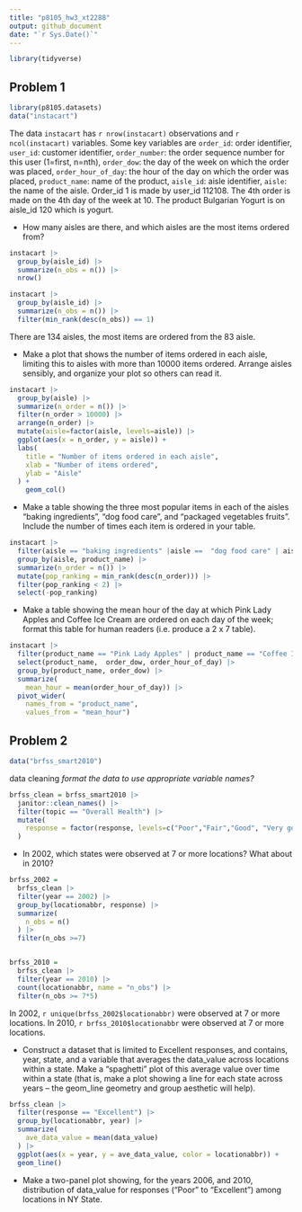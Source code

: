 ```yaml
---
title: "p8105_hw3_xt2288"
output: github_document
date: "`r Sys.Date()`"
---
```


```r
library(tidyverse)
```


## Problem 1

```r
library(p8105.datasets)
data("instacart")
```

The data `instacart` has `r nrow(instacart)` observations and `r ncol(instacart)` variables. Some key variables are `order_id`: order identifier, `user_id`: customer identifier, `order_number`: the order sequence number for this user (1=first, n=nth), `order_dow`: the day of the week on which the order was placed, `order_hour_of_day`: the hour of the day on which the order was placed, `product_name`: name of the product, `aisle_id`: aisle identifier, `aisle`: the name of the aisle. Order_id 1 is made by user_id 112108. The 4th order is made on the 4th day of the week at 10. The product Bulgarian Yogurt is on aisle_id 120 which is yogurt.

* How many aisles are there, and which aisles are the most items ordered from?

```r
instacart |>
  group_by(aisle_id) |>
  summarize(n_obs = n()) |>
  nrow()

instacart |>
  group_by(aisle_id) |>
  summarize(n_obs = n()) |>
  filter(min_rank(desc(n_obs)) == 1)
```

There are 134 aisles, the most items are ordered from the 83 aisle.


* Make a plot that shows the number of items ordered in each aisle, limiting this to aisles with more than 10000 items ordered. Arrange aisles sensibly, and organize your plot so others can read it.

```r
instacart |>
  group_by(aisle) |>
  summarize(n_order = n()) |>
  filter(n_order > 10000) |>
  arrange(n_order) |>
  mutate(aisle=factor(aisle, levels=aisle)) |>
  ggplot(aes(x = n_order, y = aisle)) +
  labs(
    title = "Number of items ordered in each aisle",
    xlab = "Number of items ordered",
    ylab = "Aisle"
  ) +
    geom_col()
```


* Make a table showing the three most popular items in each of the aisles “baking ingredients”, “dog food care”, and “packaged vegetables fruits”. Include the number of times each item is ordered in your table.

```r
instacart |>
  filter(aisle == "baking ingredients" |aisle ==  "dog food care" | aisle == "packaged vegetables fruits") |>
  group_by(aisle, product_name) |>
  summarize(n_order = n()) |>
  mutate(pop_ranking = min_rank(desc(n_order))) |>
  filter(pop_ranking < 2) |>
  select(-pop_ranking)
```


* Make a table showing the mean hour of the day at which Pink Lady Apples and Coffee Ice Cream are ordered on each day of the week; format this table for human readers (i.e. produce a 2 x 7 table).

```r
instacart |>
  filter(product_name == "Pink Lady Apples" | product_name == "Coffee Ice Cream") |>
  select(product_name,  order_dow, order_hour_of_day) |>
  group_by(product_name, order_dow) |>
  summarize(
    mean_hour = mean(order_hour_of_day)) |>
  pivot_wider(
    names_from = "product_name", 
    values_from = "mean_hour")
```


## Problem 2

```r
data("brfss_smart2010")
```

data cleaning
*format the data to use appropriate variable names?*
```r
brfss_clean = brfss_smart2010 |>
  janitor::clean_names() |>
  filter(topic == "Overall Health") |>
  mutate(
    response = factor(response, levels=c("Poor","Fair","Good", "Very good","Excellent"))
  )
```

* In 2002, which states were observed at 7 or more locations? What about in 2010?
```r
brfss_2002 = 
  brfss_clean |>
  filter(year == 2002) |>
  group_by(locationabbr, response) |>
  summarize(
    n_obs = n()
  ) |>
  filter(n_obs >=7)


brfss_2010 = 
  brfss_clean |>
  filter(year == 2010) |>
  count(locationabbr, name = "n_obs") |>
  filter(n_obs >= 7*5)
```

In 2002, `r unique(brfss_2002$locationabbr)` were observed at 7 or more locations. In 2010, `r brfss_2010$locationabbr` were observed at 7 or more locations.


* Construct a dataset that is limited to Excellent responses, and contains, year, state, and a variable that averages the data_value across locations within a state. Make a “spaghetti” plot of this average value over time within a state (that is, make a plot showing a line for each state across years – the geom_line geometry and group aesthetic will help).

```r
brfss_clean |>
  filter(response == "Excellent") |>
  group_by(locationabbr, year) |>
  summarize(
    ave_data_value = mean(data_value) 
  ) |>
  ggplot(aes(x = year, y = ave_data_value, color = locationabbr)) +
  geom_line()
```


* Make a two-panel plot showing, for the years 2006, and 2010, distribution of data_value for responses (“Poor” to “Excellent”) among locations in NY State.







